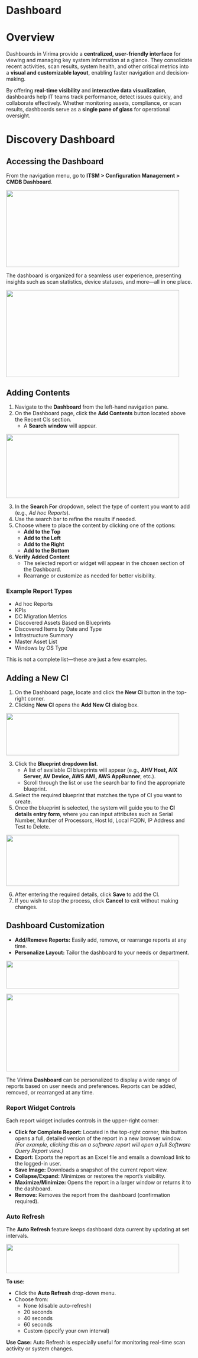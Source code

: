 # Dashboard

# Overview

Dashboards in Virima provide a **centralized, user-friendly interface** for viewing and managing key system information at a glance. They consolidate recent activities, scan results, system health, and other critical metrics into a **visual and customizable layout**, enabling faster navigation and decision-making.

By offering **real-time visibility** and **interactive data
visualization**, dashboards help IT teams track performance, detect issues quickly, and collaborate effectively. Whether monitoring assets, compliance, or scan results, dashboards serve as a **single pane of
glass** for operational oversight.

# Discovery Dashboard

## Accessing the Dashboard

From the navigation menu, go to **ITSM \> Configuration Management \>
CMDB Dashboard**.

<img
  src="/assets/images/Dashboard/media/image1-1.png"
  style="width:4.875in;height:2.16667in"
/>

The dashboard is organized for a seamless user experience, presenting insights such as scan statistics, device statuses, and more—all in one place.

<img
  src="/assets/images/Dashboard/media/image2-1.png"
  style="width:4.875in;height:2.45in"
/>

## Adding Contents

1. Navigate to the **Dashboard** from the left-hand navigation pane.
2. On the Dashboard page, click the **Add Contents** button located above the Recent CIs section.
   - A **Search window** will appear.

<img
  src="/assets/images/Dashboard/media/image3-1.gif"
  style="width:4.875in;height:1.8in"
/>

3. In the **Search For** dropdown, select the type of content you want to add (e.g., _Ad hoc Reports_).
4. Use the search bar to refine the results if needed.
5. Choose where to place the content by clicking one of the options:
   - **Add to the Top**
   - **Add to the Left**
   - **Add to the Right**
   - **Add to the Bottom**
6. **Verify Added Content**
   - The selected report or widget will appear in the chosen section of the Dashboard.
   - Rearrange or customize as needed for better visibility.

### Example Report Types

- Ad hoc Reports
- KPIs
- DC Migration Metrics
- Discovered Assets Based on Blueprints
- Discovered Items by Date and Type
- Infrastructure Summary
- Master Asset List
- Windows by OS Type

This is not a complete list—these are just a few examples.

## Adding a New CI

1. On the Dashboard page, locate and click the **New CI** button in the top-right corner.
2. Clicking **New CI** opens the **Add New CI** dialog box.

<img
  src="/assets/images/Dashboard/media/image4-1.png"
  style="width:4.875in;height:1.19167in"
/>

3. Click the **Blueprint dropdown list**.
   - A list of available CI blueprints will appear (e.g., **AHV Host,
     AIX Server, AV Device, AWS AMI, AWS AppRunner**, etc.).
   - Scroll through the list or use the search bar to find the appropriate blueprint.
4. Select the required blueprint that matches the type of CI you want to create.
5. Once the blueprint is selected, the system will guide you to the **CI details entry form**, where you can input attributes such as Serial Number, Number of Processors, Host Id, Local FQDN, IP Address and Test to Delete.

<img
  src="/assets/images/Dashboard/media/image5-1.png"
  style="width:4.875in;height:1.43333in"
/>

6. After entering the required details, click **Save** to add the CI.
7. If you wish to stop the process, click **Cancel** to exit without making changes.

## Dashboard Customization

- **Add/Remove Reports:** Easily add, remove, or rearrange reports at any time.
- **Personalize Layout:** Tailor the dashboard to your needs or department.

<img
  src="/assets/images/Dashboard/media/image6-1.gif"
  style="width:4.875in;height:0.78333in"
/>

<img
  src="/assets/images/Dashboard/media/image7-1.gif"
  style="width:4.875in;height:2.18333in"
/>

The Virima **Dashboard** can be personalized to display a wide range of reports based on user needs and preferences. Reports can be added, removed, or rearranged at any time.

### Report Widget Controls

Each report widget includes controls in the upper-right corner:

- **Click for Complete Report:** Located in the top-right corner, this button opens a full, detailed version of the report in a new browser window.\
  _(For example, clicking this on a software report will open a full
  Software Query Report view.)_
- **Export:** Exports the report as an Excel file and emails a download link to the logged-in user.
- **Save Image:** Downloads a snapshot of the current report view.
- **Collapse/Expand:** Minimizes or restores the report’s visibility.
- **Maximize/Minimize:** Opens the report in a larger window or returns it to the dashboard.
- **Remove:** Removes the report from the dashboard (confirmation required).

### Auto Refresh

The **Auto Refresh** feature keeps dashboard data current by updating at set intervals.

<img
  src="/assets/images/Dashboard/media/image8-1.gif"
  style="width:4.875in;height:0.825in"
/>

**To use:**

- Click the **Auto Refresh** drop-down menu.
- Choose from:
  - None (disable auto-refresh)
  - 20 seconds
  - 40 seconds
  - 60 seconds
  - Custom (specify your own interval)

**Use Case:** Auto Refresh is especially useful for monitoring real-time scan activity or system changes.